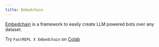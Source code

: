 ```yaml
---
title: Embedchain
---
```


[Embedchain](https://github.com/embedchain/embedchain) is a framework to easily create LLM powered bots over any dataset.

Try `FastREPL X Embedchain` on [Colab](https://colab.research.google.com/github/repllabs/fastrepl/blob/main/exp/embedchain.ipynb)
